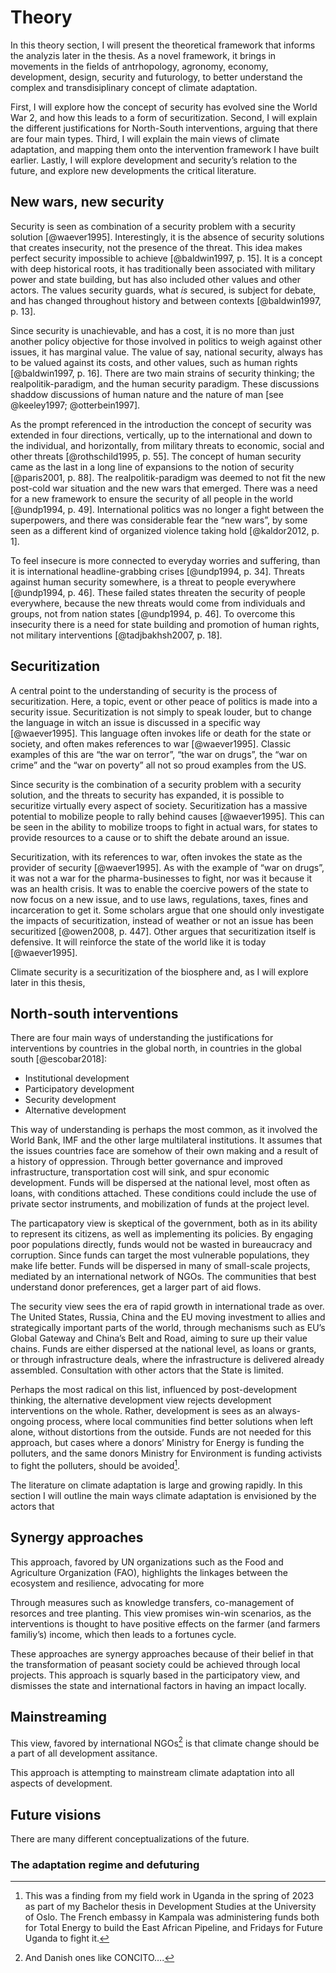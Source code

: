 # Theory

In this theory section, I will present the theoretical framework that informs the analyzis later in the thesis. As a novel framework, it brings in movements in the fields of antrhopology, agronomy, economy, development, design, security and futurology, to better understand the complex and transdisiplinary concept of climate adaptation. 

First, I will explore how the concept of security has evolved sine the World War 2, and how this leads to a form of securitization. Second, I will explain the different justifications for North-South interventions, arguing that there are four main types. Third, I will explain the main views of climate adaptation, and mapping them onto the intervention framework I have built earlier. Lastly, I will explore development and security's relation to the future, and explore new developments the critical literature.

## New wars, new security

Security is seen as combination of a security problem with a security solution [@waever1995]. Interestingly, it is the absence of security solutions that creates insecurity, not the presence of the threat. This idea makes perfect security impossible to achieve [@baldwin1997, p. 15]. It is a concept with deep historical roots, it has traditionally been associated with military power and state building, but has also included other values and other actors. The values security guards, what *is* secured, is subject for debate, and has changed throughout history and between contexts [@baldwin1997, p. 13]. 

Since security is unachievable, and has a cost, it is no more than just another policy objective for those involved in politics to weigh against other issues, it has marginal value. The value of say, national security, always has to be valued against its costs, and other values, such as human rights [@baldwin1997, p. 16]. There are two main strains of security thinking; the realpolitik-paradigm, and the human security paradigm. These discussions shaddow discussions of human nature and the nature of man [see @keeley1997; @otterbein1997]. 

As the prompt referenced in the introduction the concept of security was extended in four directions, vertically, up to the international and down to the individual, and horizontally, from military threats to economic, social and other threats [@rothschild1995, p. 55]. The concept of human security came as the last in a long line of expansions to the notion of security [@paris2001, p. 88]. The realpolitik-paradigm was deemed to not fit the new post-cold war situation and the new wars that emerged. There was a need for a new framework to ensure the security of all people in the world [@undp1994, p. 49]. International politics was no longer a fight between the superpowers, and there was considerable fear the "new wars", by some seen as a different kind of organized violence taking hold [@kaldor2012, p. 1]. 

To feel insecure is more connected to everyday worries and suffering, than it is international headline-grabbing crises [@undp1994, p. 34]. Threats against human security somewhere, is a threat to people everywhere [@undp1994, p. 46]. These failed states threaten the security of people everywhere, because the new threats would come from individuals and groups, not from nation states [@undp1994, p. 46]. To overcome this insecurity there is a need for state building and promotion of human rights, not military interventions [@tadjbakhsh2007, p. 18]. 

## Securitization

A central point to the understanding of security is the process of securitization. Here, a topic, event or other peace of politics is made into a security issue. Securitization is not simply to speak louder, but to change the language in witch an issue is discussed in a specific way [@waever1995]. This language often invokes life or death for the state or society, and often makes references to war [@waever1995]. Classic examples of this are "the war on terror", "the war on drugs", the "war on crime" and the "war on poverty" all not so proud examples from the US. 

Since security is the combination of a security problem with a security solution, and the threats to security has expanded, it is possible to securitize virtually every aspect of society. Securitization has a massive potential to mobilize people to rally behind causes [@waever1995]. This can be seen in the ability to mobilize troops to fight in actual wars, for states to provide resources to a cause or to shift the debate around an issue.

Securitization, with its references to war, often invokes the state as the provider of security [@waever1995]. As with the example of "war on drugs", it was not a war for the pharma-businesses to fight, nor was it because it was an health crisis. It was to enable the coercive powers of the state to now focus on a new issue, and to use laws, regulations, taxes, fines and incarceration to get it. Some scholars argue that one should only investigate the impacts of securitization, instead of weather or not an issue has been securitized [@owen2008, p. 447]. Other argues that securitization itself is defensive. It will reinforce the state of the world like it is today [@waever1995].

Climate security is a securitization of the biosphere and, as I will explore later in this thesis, 

## North-south interventions

There are four main ways of understanding the justifications for interventions by countries in the global north, in countries in the global south [@escobar2018]:

- Institutional development
- Participatory development
- Security development
- Alternative development

This way of understanding is perhaps the most common, as it involved the World Bank, IMF and the other large multilateral institutions. It assumes that the issues countries face are somehow of their own making and a result of a history of oppression. Through better governance and improved infrastructure, transportation cost will sink, and spur economic development. Funds will be dispersed at the national level, most often as loans, with conditions attached. These conditions could include the use of private sector instruments, and mobilization of funds at the project level.

The particapatory view is skeptical of the government, both as in its ability to represent its citizens, as well as implementing its policies. By engaging poor populations directly, funds would not be wasted in bureaucracy and corruption. Since funds can target the most vulnerable populations, they make life better. Funds will be dispersed in many of small-scale projects, mediated by an international network of NGOs. The communities that best understand donor preferences, get a larger part of aid flows. 

The security view sees the era of rapid growth in international trade as over. The United States, Russia, China and the EU moving investment to allies and strategically important parts of the world, through mechanisms such as EU's Global Gateway and China's Belt and Road, aiming to sure up their value chains. Funds are either dispersed at the national level, as loans or grants, or through infrastructure deals, where the infrastructure is delivered already assembled. Consultation with other actors that the State is limited. 

Perhaps the most radical on this list, influenced by post-development thinking, the alternative development view rejects development interventions on the whole. Rather, development is sees as an always-ongoing process, where local communities find better solutions when left alone, without distortions from the outside. Funds are not needed for this approach, but cases where a donors' Ministry for Energy is funding the polluters, and the same donors Ministry for Environment is funding activists to fight the polluters, should be avoided[^1]. 

The literature on climate adaptation is large and growing rapidly. In this section I will outline the main ways climate adaptation is envisioned by the actors that 

## Synergy approaches {#sec-synergy}

This approach, favored by UN organizations such as the Food and Agriculture Organization (FAO), highlights the linkages between the ecosystem and resilience, advocating for more 

Through measures such as knowledge transfers, co-management of resorces and tree planting. This view promises win-win scenarios, as the interventions is thought to have positive effects on the farmer (and farmers familiy's) income, which then leads to a fortunes cycle. 

These approaches are synergy approaches because of their belief in that the transformation of peasant society could be achieved through local projects. This approach is squarly based in the participatory view, and dismisses the state and international factors in having an impact locally. 

## Mainstreaming

This view, favored by international NGOs[^2] is that climate change should be a part of all development assitance. 

This approach is attempting to mainstream climate adaptation into all aspects of development. 

## Future visions

There are many different conceptualizations of the future. 

### The adaptation regime and defuturing

[^1]: This was a finding from my field work in Uganda in the spring of 2023 as part of my Bachelor thesis in Development Studies at the University of Oslo. The French embassy in Kampala was administering funds both for Total Energy to build the East African Pipeline, and Fridays for Future Uganda to fight it. 
[^2]: And Danish ones like CONCITO....

